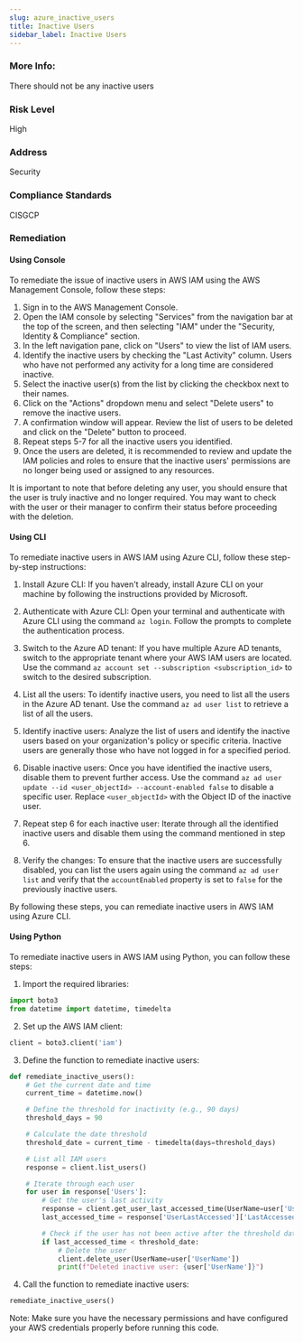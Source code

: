 ```yaml
---
slug: azure_inactive_users
title: Inactive Users
sidebar_label: Inactive Users
---
```


### More Info:

There should not be any inactive users

### Risk Level

High

### Address

Security

### Compliance Standards

CISGCP
### Remediation

#### Using Console

To remediate the issue of inactive users in AWS IAM using the AWS Management Console, follow these steps:

1. Sign in to the AWS Management Console.
2. Open the IAM console by selecting "Services" from the navigation bar at the top of the screen, and then selecting "IAM" under the "Security, Identity & Compliance" section.
3. In the left navigation pane, click on "Users" to view the list of IAM users.
4. Identify the inactive users by checking the "Last Activity" column. Users who have not performed any activity for a long time are considered inactive.
5. Select the inactive user(s) from the list by clicking the checkbox next to their names.
6. Click on the "Actions" dropdown menu and select "Delete users" to remove the inactive users.
7. A confirmation window will appear. Review the list of users to be deleted and click on the "Delete" button to proceed.
8. Repeat steps 5-7 for all the inactive users you identified.
9. Once the users are deleted, it is recommended to review and update the IAM policies and roles to ensure that the inactive users' permissions are no longer being used or assigned to any resources.

It is important to note that before deleting any user, you should ensure that the user is truly inactive and no longer required. You may want to check with the user or their manager to confirm their status before proceeding with the deletion.

#### Using CLI

To remediate inactive users in AWS IAM using Azure CLI, follow these step-by-step instructions:

1. Install Azure CLI: If you haven't already, install Azure CLI on your machine by following the instructions provided by Microsoft.

2. Authenticate with Azure CLI: Open your terminal and authenticate with Azure CLI using the command `az login`. Follow the prompts to complete the authentication process.

3. Switch to the Azure AD tenant: If you have multiple Azure AD tenants, switch to the appropriate tenant where your AWS IAM users are located. Use the command `az account set --subscription <subscription_id>` to switch to the desired subscription.

4. List all the users: To identify inactive users, you need to list all the users in the Azure AD tenant. Use the command `az ad user list` to retrieve a list of all the users.

5. Identify inactive users: Analyze the list of users and identify the inactive users based on your organization's policy or specific criteria. Inactive users are generally those who have not logged in for a specified period.

6. Disable inactive users: Once you have identified the inactive users, disable them to prevent further access. Use the command `az ad user update --id <user_objectId> --account-enabled false` to disable a specific user. Replace `<user_objectId>` with the Object ID of the inactive user.

7. Repeat step 6 for each inactive user: Iterate through all the identified inactive users and disable them using the command mentioned in step 6.

8. Verify the changes: To ensure that the inactive users are successfully disabled, you can list the users again using the command `az ad user list` and verify that the `accountEnabled` property is set to `false` for the previously inactive users.

By following these steps, you can remediate inactive users in AWS IAM using Azure CLI.

#### Using Python

To remediate inactive users in AWS IAM using Python, you can follow these steps:

1. Import the required libraries:
```python
import boto3
from datetime import datetime, timedelta
```

2. Set up the AWS IAM client:
```python
client = boto3.client('iam')
```

3. Define the function to remediate inactive users:
```python
def remediate_inactive_users():
    # Get the current date and time
    current_time = datetime.now()

    # Define the threshold for inactivity (e.g., 90 days)
    threshold_days = 90

    # Calculate the date threshold
    threshold_date = current_time - timedelta(days=threshold_days)

    # List all IAM users
    response = client.list_users()

    # Iterate through each user
    for user in response['Users']:
        # Get the user's last activity
        response = client.get_user_last_accessed_time(UserName=user['UserName'])
        last_accessed_time = response['UserLastAccessed']['LastAccessedDateTime']

        # Check if the user has not been active after the threshold date
        if last_accessed_time < threshold_date:
            # Delete the user
            client.delete_user(UserName=user['UserName'])
            print(f"Deleted inactive user: {user['UserName']}")
```

4. Call the function to remediate inactive users:
```python
remediate_inactive_users()
```

Note: Make sure you have the necessary permissions and have configured your AWS credentials properly before running this code.



